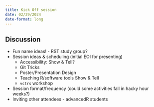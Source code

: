 ```yaml
---
title: Kick Off session
date: 02/29/2024
date-format: long
---
```


## Discussion

- Fun name ideas! - RST study group?
- Session ideas & scheduling (initial EOI for presenting)
  - Accessibility: Show & Tell?
  - Git Tricks
  - Poster/Presentation Design
  - Teaching R/software tools Show & Tell
  - `vctrs` workshop
- Session format/frequency (could some activities fall in hacky hour weeks?)
- Inviting other attendees - advancedR students